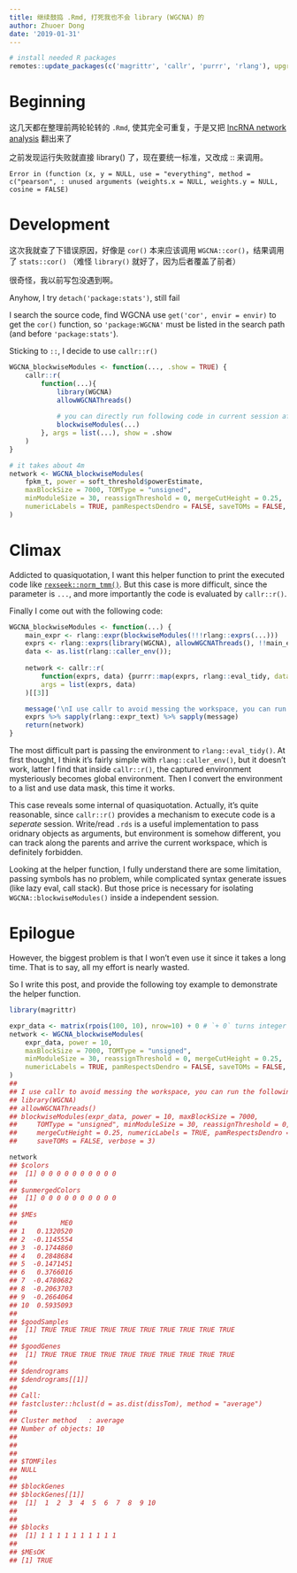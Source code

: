 ```yaml
---
title: 继续鼓捣 .Rmd, 打死我也不会 library (WGCNA) 的
author: Zhuoer Dong
date: '2019-01-31'
---
```


```r
# install needed R packages
remotes::update_packages(c('magrittr', 'callr', 'purrr', 'rlang'), upgrade = TRUE)
```

# Beginning

这几天都在整理前两轮轮转的 `.Rmd`, 使其完全可重复，于是又把 [lncRNA network analysis](https://github.com/dongzhuoer/lulab-rotation-summary/blob/master/RNA-seq/lncRNA-co-expr-net.md) 翻出来了

之前发现运行失败就直接 library() 了，现在要统一标准，又改成 :: 来调用。

```
Error in (function (x, y = NULL, use = "everything", method = c("pearson", : unused arguments (weights.x = NULL, weights.y = NULL, cosine = FALSE)
```

# Development

这次我就查了下错误原因，好像是 `cor()` 本来应该调用 `WGCNA::cor()`，结果调用了 `stats::cor()` （难怪 `library()` 就好了，因为后者覆盖了前者）

很奇怪，我以前写包没遇到啊。

Anyhow, I try `detach('package:stats')`, still fail

I search the source code, find WGCNA use `get('cor', envir = envir)` to get the `cor()` function, so `'package:WGCNA'` must be listed in the search path (and before `'package:stats'`).

Sticking to `::`, I decide to use `callr::r()`

```r
WGCNA_blockwiseModules <- function(..., .show = TRUE) {
    callr::r(
        function(...){
            library(WGCNA)
            allowWGCNAThreads()
                
            # you can directly run following code in current session after `library(WGCNA)` 
            blockwiseModules(...)
        }, args = list(...), show = .show
    )
}

# it takes about 4m
network <- WGCNA_blockwiseModules(
    fpkm_t, power = soft_threshold$powerEstimate, 
    maxBlockSize = 7000, TOMType = "unsigned", 
    minModuleSize = 30, reassignThreshold = 0, mergeCutHeight = 0.25, 
    numericLabels = TRUE, pamRespectsDendro = FALSE, saveTOMs = FALSE, verbose = 3
)
```

# Climax

Addicted to quasiquotation, I want this helper function to print the executed code like [`rexseek::norm_tmm()`](`r blogdown::shortcode('relref', '01-28-rexseek-stand-up-abandon-scater.html#climax')`). But this case is more difficult, since the parameter is `...`, and more importantly the code is evaluated by `callr::r()`.

Finally I come out with the following code:

```r
WGCNA_blockwiseModules <- function(...) {
    main_expr <- rlang::expr(blockwiseModules(!!!rlang::exprs(...)))
    exprs <- rlang::exprs(library(WGCNA), allowWGCNAThreads(), !!main_expr)    
    data <- as.list(rlang::caller_env());
    
    network <- callr::r(
        function(exprs, data) {purrr::map(exprs, rlang::eval_tidy, data = data)}, 
        args = list(exprs, data)
    )[[3]]

    message('\nI use callr to avoid messing the workspace, you can run the following code yourself:\n')
    exprs %>% sapply(rlang::expr_text) %>% sapply(message)
    return(network)
}
```

The most difficult part is passing the environment to `rlang::eval_tidy()`. At first thought, I think it's fairly simple with `rlang::caller_env()`, but it doesn't work, latter I find that inside `callr::r()`, the captured environment mysteriously becomes global environment. Then I convert the environment to a list and use data mask, this time it works.

This case reveals some internal of quasiquotation. Actually, it's quite reasonable, since `callr::r()` provides a mechanism to execute code is a _seperate_ session. Write/read `.rds` is a useful implementation to pass oridnary objects as arguments, but environment is somehow different, you can track along the parents and arrive the current workspace, which is definitely forbidden.

Looking at the helper function, I fully understand there are some limitation, passing symbols has no problem, while complicated syntax generate issues (like lazy eval, call stack). But those price is necessary for isolating `WGCNA::blockwiseModules()` inside a independent session.



# Epilogue

However, the biggest problem is that I won't even use it since it takes a long time. That is to say, all my effort is nearly wasted. 

So I write this post, and provide the following toy example to demonstrate the helper function.

```r
library(magrittr)

expr_data <- matrix(rpois(100, 10), nrow=10) + 0 # `+ 0` turns integer into numeric 
network <- WGCNA_blockwiseModules(
    expr_data, power = 10, 
    maxBlockSize = 7000, TOMType = "unsigned", 
    minModuleSize = 30, reassignThreshold = 0, mergeCutHeight = 0.25, 
    numericLabels = TRUE, pamRespectsDendro = FALSE, saveTOMs = FALSE, verbose = 3
)
## 
## I use callr to avoid messing the workspace, you can run the following code yourself:
## library(WGCNA)
## allowWGCNAThreads()
## blockwiseModules(expr_data, power = 10, maxBlockSize = 7000, 
##     TOMType = "unsigned", minModuleSize = 30, reassignThreshold = 0, 
##     mergeCutHeight = 0.25, numericLabels = TRUE, pamRespectsDendro = FALSE, 
##     saveTOMs = FALSE, verbose = 3)

network
## $colors
##  [1] 0 0 0 0 0 0 0 0 0 0
## 
## $unmergedColors
##  [1] 0 0 0 0 0 0 0 0 0 0
## 
## $MEs
##           ME0
## 1   0.1320520
## 2  -0.1145554
## 3  -0.1744860
## 4   0.2848684
## 5  -0.1471451
## 6   0.3766016
## 7  -0.4780682
## 8  -0.2063703
## 9  -0.2664064
## 10  0.5935093
## 
## $goodSamples
##  [1] TRUE TRUE TRUE TRUE TRUE TRUE TRUE TRUE TRUE TRUE
## 
## $goodGenes
##  [1] TRUE TRUE TRUE TRUE TRUE TRUE TRUE TRUE TRUE TRUE
## 
## $dendrograms
## $dendrograms[[1]]
## 
## Call:
## fastcluster::hclust(d = as.dist(dissTom), method = "average")
## 
## Cluster method   : average 
## Number of objects: 10 
## 
## 
## 
## $TOMFiles
## NULL
## 
## $blockGenes
## $blockGenes[[1]]
##  [1]  1  2  3  4  5  6  7  8  9 10
## 
## 
## $blocks
##  [1] 1 1 1 1 1 1 1 1 1 1
## 
## $MEsOK
## [1] TRUE
```
